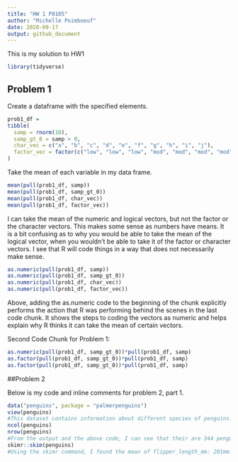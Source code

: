 ```yaml
---
title: "HW 1 P8105"
author: "Michelle Poimboeuf"
date: 2020-09-17
output: github_document
---
```


This is my solution to HW1

```r
library(tidyverse)
```

## Problem 1

Create a dataframe with the specified elements.

```r
prob1_df = 
tibble(
  samp = rnorm(10),
  samp_gt_0 = samp > 0, 
  char_vec = c("a", "b", "c", "d", "e", "f", "g", "h", "i", "j"),
  factor_vec = factor(c("low", "low", "low", "mod", "mod", "mod", "mod", "high", "high", "high"))
)
```

Take the mean of each variable in my data frame. 

```r
mean(pull(prob1_df, samp))
mean(pull(prob1_df, samp_gt_0))
mean(pull(prob1_df, char_vec))
mean(pull(prob1_df, factor_vec))
```
I can take the mean of the numeric and logical vectors, but not the factor or the character vectors. 
This makes some sense as numbers have means. It is a bit confusing as to why you would be able to take the
mean of the logical vector, when you wouldn't be able to take it of the factor or character vectors. I see that R will code things in a way that does not necessarily make sense. 

```r
as.numeric(pull(prob1_df, samp))
as.numeric(pull(prob1_df, samp_gt_0))
as.numeric(pull(prob1_df, char_vec))
as.numeric(pull(prob1_df, factor_vec))
```

Above, adding the as.numeric code to the beginning of the chunk explicitly performs the action that R was performing behind the scenes in the last code chunk. It shows the steps to coding the vectors as numeric and helps explain why R thinks it can take the mean of certain vectors. 

Second Code Chunk for Problem 1:

```r
as.numeric(pull(prob1_df, samp_gt_0))*pull(prob1_df, samp)
as.factor(pull(prob1_df, samp_gt_0))*pull(prob1_df, samp)
as.factor(pull(prob1_df, samp_gt_0))*pull(prob1_df, samp)
```

##Problem 2

Below is my code and inline comments for problem 2, part 1.
```r
data("penguins", package = "palmerpenguins")
view(penguins)
#This dataset contains information about different species of penguins. It includes information on their species, the island they come from, their bill length/depth in millimeters, their flipper length in millimeters, their body mass in grams, sex, and a corresponding year (2007-2009). It is input as individual level data.
ncol(penguins)
nrow(penguins)
#From the output and the above code, I can see that their are 344 penguins (rows) and 8 variables (columns).
skimr::skim(penguins)
#Using the skimr command, I found the mean of flipper_length_mm: 201mm.
```



